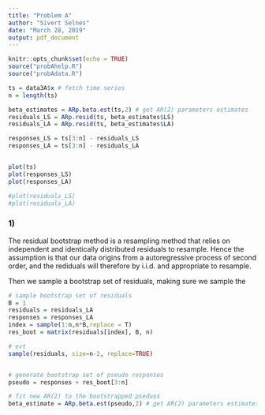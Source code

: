 ```yaml
---
title: "Problem A"
author: "Sivert Selnes"
date: "March 28, 2019"
output: pdf_document
---
```


```r
knitr::opts_chunk$set(echo = TRUE)
source("probAhelp.R")
source("probAdata.R")
```


```r
ts = data3A$x # fetch time series
n = length(ts)

beta_estimates = ARp.beta.est(ts,2) # get AR(2) parameters estimates
residuals_LS = ARp.resid(ts, beta_estimates$LS) 
residuals_LA = ARp.resid(ts, beta_estimates$LA) 

responses_LS = ts[3:n] - residuals_LS 
responses_LA = ts[3:n] - residuals_LA 


plot(ts)
plot(responses_LS)
plot(responses_LA)

#plot(residuals_LS)
#plot(residuals_LA)
```

### 1)
The residual bootstrap method is a resampling method that relies on independent and identically distributed residuals to resample. Hence the assumption is that our data origins from a autoregressive process of second order, and the rediduals will therefore by i.i.d. and appropriate to resample.

Then we sample a bootstrap set of residuals, making sure we sample the 

```r
# sample bootstrap set of residuals
B = 1
residuals = residuals_LA
responses = responses_LA
index = sample(1:n,n*B,replace = T)
res_boot = matrix(residuals[index], B, n)

# evt
sample(residuals, size=n-2, replace=TRUE)


# generate bootstrap set of pseudo responses
pseudo = responses + res_boot[3:n]

# fit new AR(2) to the bootstrapped pseduos
beta_estimate = ARp.beta.est(pseudo,2) # get AR(2) parameters estimates
```


















